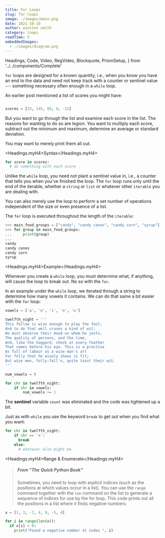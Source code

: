 ```yaml
---
title: For Loops
slug: for-loops
image: ./images/main.png
date: 2021-10-19
author: winston smith
category: loops
readTime: 5
embeddedImages:
  - ./images/diagram.png
---
```


  Headings,
  Code,
  Video,
  RegVideo,
  Blockquote,
  PrismSetup,
} from '../../components/Complete'

`for` loops are designed for a known quantity, i.e., when you know you have an end to the data and need not keep track with a counter or sentinel value --- something necessary often enough in a `while` loop.

An earlier post mentioned a list of scores you might have:

```python

scores = [23, 145, 89, 9, -12]

```

But you want to go through the list and examine each score in the list. The reasons for wanting to do so are legion. You want to multiply each score, subtract out the minimum and maximum, determine an average or standard deviation.

You may want to merely print them all out.

<Headings.myH4>Syntax</Headings.myH4>

```python
for score in scores:
  # do something with each score
```

Unlike the `while` loop, you need not plant a sentinel value in, i.e., a counter that tells you when you've finished the loop. The `for` loop runs only until the end of the iterable, whether a `string` or `list` or whatever other `iterable` you are dealing with.

You can also merely use the loop to perform a set number of operations independent of the size or even presence of a list.

The `for` loop is executed throughout the length of the `iterable`:

```python
>>> main_food_groups = ["candy", "candy canes", "candy corn", "syrup"]
>>> for group in main_food_groups:
...     print(group)
...
candy
candy canes
candy corn
syrup
```

<GatsbyImage
  image={getImage(props.embeddedImages[0])}
  title="diagram of for loop"
  alt="for loop in python"
/>

<Headings.myH4>Example</Headings.myH4>

Whenever you create a `while` loop, you must determine what, if anything, will cause the loop to break out. No so with the `for`.

In an example under the `while` loop, we iterated through a string to determine how many vowels it contains. We can do that same a bit easier with the `for` loop:

```python
vowels = ['a', 'e', 'i', 'o', 'u']

twelfth_night = '''
This fellow is wise enough to play the fool;
And to do that well craves a kind of wit:
He must observe their mood on whom he jests,
The quality of persons, and the time,
And, like the haggard, check at every feather
That comes before his eye. This is a practise
As full of labour as a wise man's art
For folly that he wisely shows is fit;
But wise men, folly-fall'n, quite taint their wit.
'''

num_vowels = 0

for chr in twelfth_night:
    if chr in vowels:
        num_vowels += 1
```

The **sentinel** variable `count` was eliminated and the code was tightened up a bit.

Just as with `while` you use the keyword `break` to get out when you find what you want:

```python
for chr in twelfth_night:
    if chr == 'x':
      break
    else:
      # whatever else might be
```

<Headings.myH4>Range & Enumerate</Headings.myH4>


<Blockquote display='default'>

<h5>From "The Quick Python Book"</h5>

Sometimes, you need to loop with explicit indices (such as the positions at which values occur in a list). You can use the <Code>range</Code> command together with the <Code>len</Code> command on the list to generate a sequence of indices for use by the for loop. This code prints out all the positions in a list where it finds negative numbers:

</Blockquote>

```python
x = [1, 3, -7, 4, 9, -5, 4]

for i in range(len(x)):
  if x[i] < 0:
    print("Found a negative number at index ", i)

```

